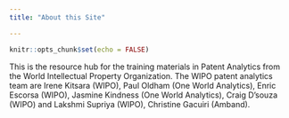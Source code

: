 ```yaml
---
title: "About this Site"

---
```


```r
knitr::opts_chunk$set(echo = FALSE)
```



This is the resource hub for the training materials in Patent Analytics from the World Intellectual Property Organization. The WIPO patent analytics team are Irene Kitsara (WIPO), Paul Oldham (One World Analytics), Enric Escorsa (WIPO), Jasmine Kindness (One World Analytics), Craig D’souza (WIPO) and Lakshmi Supriya (WIPO), Christine Gacuiri (Amband).

